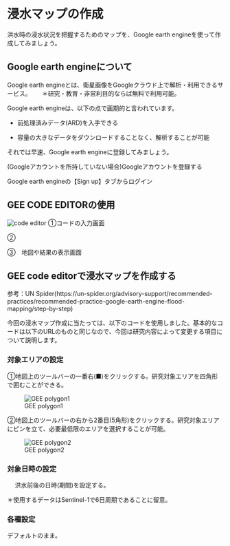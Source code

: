 #  浸水マップの作成

洪水時の浸水状況を把握するためのマップを、Google earth engineを使って作成してみましょう。　　

## Google earth engineについて

Google earth engineとは、衛星画像をGoogleクラウド上で解析・利用できるサービス。　　
＊研究・教育・非営利目的ならば無料で利用可能。　　

Google earth engineは、以下の点で画期的と言われています。　　

+ 前処理済みデータ(ARD)を入手できる　　

+ 容量の大きなデータをダウンロードすることなく、解析することが可能　　

それでは早速、Google earth engineに登録してみましょう。　　

(Googleアカウントを所持していない場合)Googleアカウントを登録する　　

Google earth engineの【Sign up】タブからログイン　


## GEE CODE EDITORの使用　　

![code editor](images/GEE.png)
①コードの入力画面　　

②　　

③　地図や結果の表示画面　　

## GEE code editorで浸水マップを作成する　　

参考：UN Spider(https://un-spider.org/advisory-support/recommended-practices/recommended-practice-google-earth-engine-flood-mapping/step-by-step)  

今回の浸水マップ作成に当たっては、以下のコードを使用しました。基本的なコードは以下のURLのものと同じなので、今回は研究内容によって変更する項目について説明します。

### 対象エリアの設定  

①地図上のツールバーの一番右(■)をクリックする。研究対象エリアを四角形で囲むことができる。

![GEE polygon1](images/geepolygon1.png)

②地図上のツールバーの右から2番目(5角形)をクリックする。研究対象エリアにピンを立て、必要最低限のエリアを選択することが可能。　　

![GEE polygon2](images/geepolygon2.png)

### 対象日時の設定　　
　
洪水前後の日時(期間)を設定する。　　

＊使用するデータはSentinel-1で6日周期であることに留意。

### 各種設定

デフォルトのまま。

